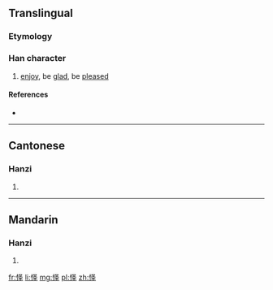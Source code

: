 {{also|懌}}
==Translingual==

===Etymology===
{{Han simp|懌|f=睪|t=又二丨}}

===Han character===
{{Han char|rn=61|rad=心|as=05|sn=8|four=|canj=心水手 (PEQ)}}

# [[enjoy]], be [[glad]], be [[pleased]]

====References====
* {{Han ref|kx=0383.111|hdz=42288.110|uh=603F|ud=24639}}

----

==Cantonese==

===Hanzi===
{{yue-hanzi|jyut=|y=yik6|tra=懌}}

# {{defn|lang=yue|sort=心05}}

----

==Mandarin==

===Hanzi===
{{cmn-hanzi|tra=懌|pin=[[yì]] ([[yi4]])|wg=i<sup>4</sup>}}

# {{defn|lang=cmn|sort=心05}}

[[fr:怿]]
[[li:怿]]
[[mg:怿]]
[[pl:怿]]
[[zh:怿]]